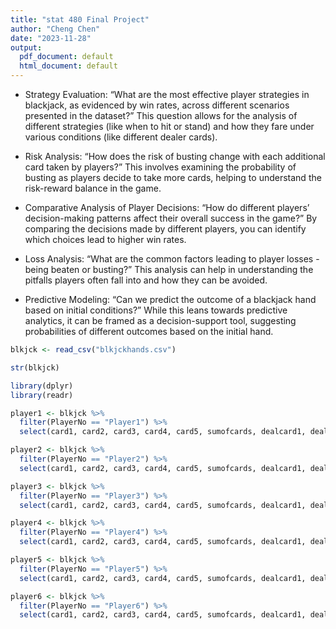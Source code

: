 ```yaml
---
title: "stat 480 Final Project"
author: "Cheng Chen"
date: "2023-11-28"
output:
  pdf_document: default
  html_document: default
---
```


- Strategy Evaluation: "What are the most effective player strategies in blackjack, as evidenced by win rates, across different scenarios presented in the dataset?" This question allows for the analysis of different strategies (like when to hit or stand) and how they fare under various conditions (like different dealer cards).

- Risk Analysis: "How does the risk of busting change with each additional card taken by players?" This involves examining the probability of busting as players decide to take more cards, helping to understand the risk-reward balance in the game.

- Comparative Analysis of Player Decisions: "How do different players’ decision-making patterns affect their overall success in the game?" By comparing the decisions made by different players, you can identify which choices lead to higher win rates.

- Loss Analysis: "What are the common factors leading to player losses - being beaten or busting?" This analysis can help in understanding the pitfalls players often fall into and how they can be avoided.

- Predictive Modeling: "Can we predict the outcome of a blackjack hand based on initial conditions?" While this leans towards predictive analytics, it can be framed as a decision-support tool, suggesting probabilities of different outcomes based on the initial hand.


```r
blkjck <- read_csv("blkjckhands.csv")

str(blkjck)
```

```r
library(dplyr)
library(readr)

player1 <- blkjck %>% 
  filter(PlayerNo == "Player1") %>%
  select(card1, card2, card3, card4, card5, sumofcards, dealcard1, dealcard2, dealcard3, dealcard4, dealcard5, sumofdeal, blkjck, winloss, plybustbeat, dlbustbeat, plwinamt, dlwinamt, ply2cardsum)

player2 <- blkjck %>% 
  filter(PlayerNo == "Player2") %>%
  select(card1, card2, card3, card4, card5, sumofcards, dealcard1, dealcard2, dealcard3, dealcard4, dealcard5, sumofdeal, blkjck, winloss, plybustbeat, dlbustbeat, plwinamt, dlwinamt, ply2cardsum)

player3 <- blkjck %>% 
  filter(PlayerNo == "Player3") %>%
  select(card1, card2, card3, card4, card5, sumofcards, dealcard1, dealcard2, dealcard3, dealcard4, dealcard5, sumofdeal, blkjck, winloss, plybustbeat, dlbustbeat, plwinamt, dlwinamt, ply2cardsum)

player4 <- blkjck %>% 
  filter(PlayerNo == "Player4") %>%
  select(card1, card2, card3, card4, card5, sumofcards, dealcard1, dealcard2, dealcard3, dealcard4, dealcard5, sumofdeal, blkjck, winloss, plybustbeat, dlbustbeat, plwinamt, dlwinamt, ply2cardsum)

player5 <- blkjck %>% 
  filter(PlayerNo == "Player5") %>%
  select(card1, card2, card3, card4, card5, sumofcards, dealcard1, dealcard2, dealcard3, dealcard4, dealcard5, sumofdeal, blkjck, winloss, plybustbeat, dlbustbeat, plwinamt, dlwinamt, ply2cardsum)

player6 <- blkjck %>% 
  filter(PlayerNo == "Player6") %>%
  select(card1, card2, card3, card4, card5, sumofcards, dealcard1, dealcard2, dealcard3, dealcard4, dealcard5, sumofdeal, blkjck, winloss, plybustbeat, dlbustbeat, plwinamt, dlwinamt, ply2cardsum)
```




























































































